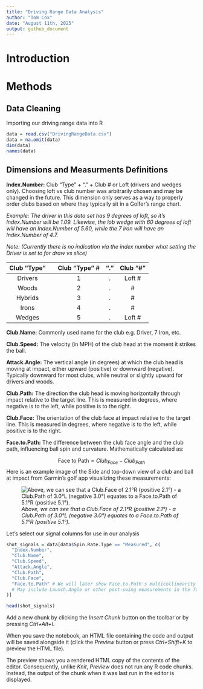 ```yaml
---
title: "Driving Range Data Analysis"
author: "Tom Cox"
date: "August 11th, 2025"
output: github_document
---
```


# Introduction

# Methods

## Data Cleaning

Importing our driving range data into R
```r
data = read.csv("DrivingRangeData.csv")
data = na.omit(data)
dim(data)
names(data)
```
## Dimensions and Measurments Definitions

**Index.Number:** Club "Type" + "." + Club # or Loft (drivers and wedges only). Choosing loft vs club number was arbitrarily chosen and may be changed in the future. This dimension only serves as a way to properly order clubs based on where they typically sit in a Golfer's range chart.

_Example: The driver in this data set has 9 degrees of loft, so it's Index.Number will be 1.09. Likewise, the lob wedge with 60 degrees of loft will have an Index.Number of 5.60, while the 7 iron will have an Index.Number of 4.7._

_Note: (Currently there is no indication via the index number what setting the Driver is set to for draw vs slice)_
  
| Club "Type" |   | Club "Type" # | "." | Club "#" |
|:-----------:|:-:|:-------------:|:---:|:--------:|
|   Drivers   |   |       1       |  .  |  Loft #  |
|    Woods    |   |       2       |  .  |     #    |
|   Hybrids   |   |       3       |  .  |     #    |
|    Irons    |   |       4       |  .  |     #    |
|    Wedges   |   |       5       |  .  |  Loft #  |


**Club.Name:** Commonly used name for the club e.g. Driver, 7 Iron, etc.

**Club.Speed:** The velocity (in MPH) of the club head at the moment it strikes the ball.

**Attack.Angle:** The vertical angle (in degrees) at which the club head is moving at impact, either upward (positive) or downward (negative). Typically downward for most clubs, while neutral or slightly upward for drivers and woods.

**Club.Path:** The direction the club head is moving horizontally through impact relative to the target line. This is measured in degrees, where negative is to the left, while positive is to the right.

**Club.Face:** The orientation of the club face at impact relative to the target line. This is measured in degrees, where negative is to the left, while positive is to the right.

**Face.to.Path:** The difference between the club face angle and the club path, influencing ball spin and curvature. Mathematically calculated as:

$$\text{Face to Path} = Club_{Face} - Club_{Path}$$
Here is an example image of the Side and top-down view of a club and ball at impact from Garmin's golf app visualizing these measurements:
 
![_Above, we can see that a Club.Face of 2.1°R (positive 2.1°) - a Club.Path of 3.0°L (negative 3.0°) equates to a Face.to.Path of 5.1°R (positive 5.1°)._](side_and_top_ball_impact_garmin_app.jpg)
 


Let's select our signal columns for use in our analysis
```r
shot_signals = data[data$Spin.Rate.Type == "Measured", c(
  "Index.Number",
  "Club.Name",
  "Club.Speed",
  "Attack.Angle",
  "Club.Path",
  "Club.Face",
  "Face.to.Path" # We will later show Face.to.Path's multicollinearity issues and remove it
  # May include Launch.Angle or other post-swing measurements in the future
)]

head(shot_signals)
```










Add a new chunk by clicking the *Insert Chunk* button on the toolbar or by pressing *Ctrl+Alt+I*.

When you save the notebook, an HTML file containing the code and output will be saved alongside it (click the *Preview* button or press *Ctrl+Shift+K* to preview the HTML file).

The preview shows you a rendered HTML copy of the contents of the editor. Consequently, unlike *Knit*, *Preview* does not run any R code chunks. Instead, the output of the chunk when it was last run in the editor is displayed.

